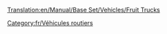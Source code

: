 [[Translation:en/Manual/Base Set/Vehicles/Fruit Trucks]]

{{fr/Vehicule routier|nom      = Camion de fruits Balogh
  |img      = Balogh_Fruit_Truck.png
  |prix     = 4 838£ (9 676$)
  |vitesse  = 48 km/h (30 mph)
  |annualite= 421£ (842$)
  |design   = 1935
  |vie      = 15
  |capacite = 18 tonnes de fruits
}}
{{fr/Vehicule routier|nom      = Camion de fruits Uhl
  |img      = Uhl_Fruit_Truck.png
  |prix     = 6 068£ (12 136$)
  |Vitesse  = 88 km/h (55 mph)
  |annualite= 787£ (1 574$)
  |design   = 1978
  |vie      = 15
  |capacite = 20 tonnes de fruits
}}
{{fr/Vehicule routier|nom      = Camion de fruits Kelling
  |img      = Kelling_Fruit_Truck.png
  |prix     = 6 478£ (12 956$)
  |vitesse  = 112 km/h (70 mph)
  |annualite= 1 125£ (2 250$)
  |design   = 2012
  |vie      = 15
  |capacite = 23 tonnes de fruits
}}

[[Category:fr/Véhicules routiers]]